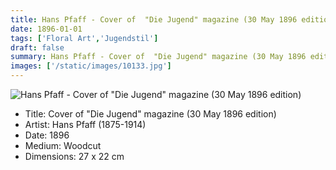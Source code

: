 ```yaml
---
title: Hans Pfaff - Cover of  "Die Jugend" magazine (30 May 1896 edition) 
date: 1896-01-01
tags: ['Floral Art','Jugendstil']
draft: false
summary: Hans Pfaff - Cover of  "Die Jugend" magazine (30 May 1896 edition) 
images: ['/static/images/10133.jpg']
---
```


![Hans Pfaff - Cover of  "Die Jugend" magazine (30 May 1896 edition) ](/static/images/10133.jpg)

* Title: Cover of  "Die Jugend" magazine (30 May 1896 edition) 
* Artist: Hans Pfaff (1875-1914)
* Date: 1896
* Medium: Woodcut
* Dimensions: 27 x 22 cm


